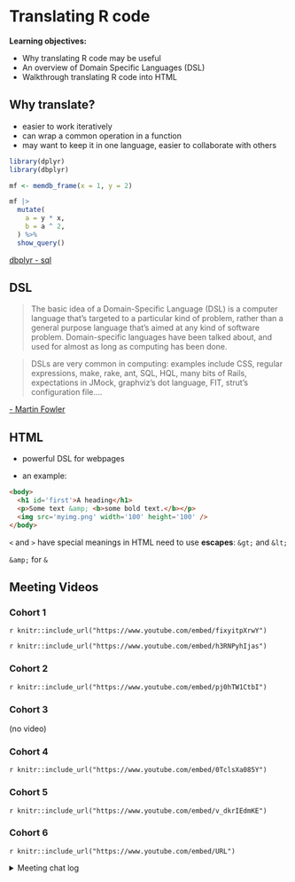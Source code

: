 # Translating R code

**Learning objectives:**

- Why translating R code may be useful
- An overview of Domain Specific Languages (DSL)
- Walkthrough translating R code into HTML

## Why translate?

- easier to work iteratively
- can wrap a common operation in a function
- may want to keep it in one language, easier to collaborate with others

```r
library(dplyr)
library(dbplyr)

mf <- memdb_frame(x = 1, y = 2)

mf |>  
  mutate(
    a = y * x, 
    b = a ^ 2,
  ) %>% 
  show_query()
```

[dbplyr - sql](https://dbplyr.tidyverse.org/articles/sql.html)

## DSL

> The basic idea of a Domain-Specific Language (DSL) is a computer language that's targeted to a particular kind of problem, rather than a general purpose language that's aimed at any kind of software problem. Domain-specific languages have been talked about, and used for almost as long as computing has been done.

> DSLs are very common in computing: examples include CSS, regular expressions, make, rake, ant, SQL, HQL, many bits of Rails, expectations in JMock, graphviz's dot language, FIT, strut's configuration file....

[- Martin Fowler](https://martinfowler.com/bliki/DomainSpecificLanguage.html)

## HTML

- powerful DSL for webpages

- an example:

```html
<body>
  <h1 id='first'>A heading</h1>
  <p>Some text &amp; <b>some bold text.</b></p>
  <img src='myimg.png' width='100' height='100' />
</body>
```

`<` and `>` have special meanings in HTML
need to use **escapes**: `&gt;` and `&lt;`

`&amp;` for `&`



## Meeting Videos

### Cohort 1

`r knitr::include_url("https://www.youtube.com/embed/fixyitpXrwY")`

`r knitr::include_url("https://www.youtube.com/embed/h3RNPyhIjas")`

### Cohort 2

`r knitr::include_url("https://www.youtube.com/embed/pj0hTW1CtbI")`

### Cohort 3

(no video)

### Cohort 4

`r knitr::include_url("https://www.youtube.com/embed/0TclsXa085Y")`

### Cohort 5

`r knitr::include_url("https://www.youtube.com/embed/v_dkrIEdmKE")`

### Cohort 6

`r knitr::include_url("https://www.youtube.com/embed/URL")`

<details>
<summary> Meeting chat log </summary>

```
LOG
```
</details>
